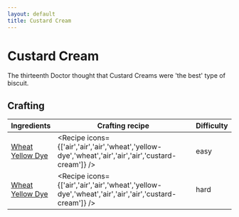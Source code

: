 ```yaml
---
layout: default
title: Custard Cream
---
```



Custard Cream
===================

The thirteenth Doctor thought that Custard Creams were 'the best' type of biscuit.

## Crafting

| Ingredients | Crafting recipe | Difficulty |
| ----------- | --------------- | ------------- |
| [Wheat](https://minecraft.wiki/w/Wheat)<br/>[Yellow Dye](https://minecraft.wiki/w/Yellow_Dye) | <Recipe icons={['air','air','air','wheat','yellow-dye','wheat','air','air','air','custard-cream']} /> | easy |
| [Wheat](https://minecraft.wiki/w/Wheat)<br/>[Yellow Dye](https://minecraft.wiki/w/Yellow_Dye) | <Recipe icons={['air','air','air','wheat','yellow-dye','wheat','air','air','air','custard-cream']} /> | hard |
